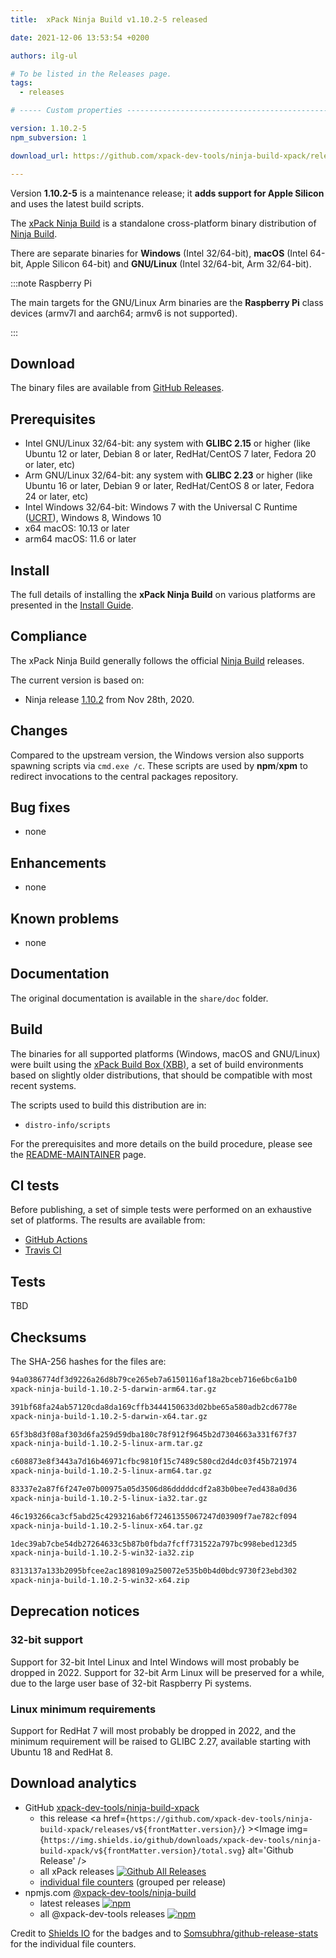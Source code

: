 ```yaml
---
title:  xPack Ninja Build v1.10.2-5 released

date: 2021-12-06 13:53:54 +0200

authors: ilg-ul

# To be listed in the Releases page.
tags:
  - releases

# ----- Custom properties -----------------------------------------------------

version: 1.10.2-5
npm_subversion: 1

download_url: https://github.com/xpack-dev-tools/ninja-build-xpack/releases/tag/v1.10.2-5/

---
```


Version **1.10.2-5** is a maintenance release; it **adds support for Apple Silicon** and uses the latest build scripts.

<!-- truncate -->


The [xPack Ninja Build](https://xpack-dev-tools.github.io/ninja-build-xpack)
is a standalone cross-platform binary distribution of
[Ninja Build](https://ninja-build.org).

There are separate binaries for **Windows** (Intel 32/64-bit),
**macOS** (Intel 64-bit, Apple Silicon 64-bit)
and **GNU/Linux** (Intel 32/64-bit, Arm 32/64-bit).

:::note Raspberry Pi

The main targets for the GNU/Linux Arm
binaries are the **Raspberry Pi** class devices (armv7l and aarch64;
armv6 is not supported).

:::

## Download

The binary files are available from <a href={frontMatter.download_url}>GitHub Releases</a>.

## Prerequisites

- Intel GNU/Linux 32/64-bit: any system with **GLIBC 2.15** or higher
  (like Ubuntu 12 or later, Debian 8 or later, RedHat/CentOS 7 later,
  Fedora 20 or later, etc)
- Arm GNU/Linux 32/64-bit: any system with **GLIBC 2.23** or higher
  (like Ubuntu 16 or later, Debian 9 or later, RedHat/CentOS 8 or later,
  Fedora 24 or later, etc)
- Intel Windows 32/64-bit: Windows 7 with the Universal C Runtime
  ([UCRT](https://support.microsoft.com/en-us/topic/update-for-universal-c-runtime-in-windows-c0514201-7fe6-95a3-b0a5-287930f3560c)),
  Windows 8, Windows 10
- x64 macOS: 10.13 or later
- arm64 macOS: 11.6 or later

## Install

The full details of installing the **xPack Ninja Build** on various platforms
are presented in the [Install Guide](/docs/install/).

## Compliance

The xPack Ninja Build generally follows the official
[Ninja Build](https://ninja-build.org) releases.

The current version is based on:

- Ninja release
[1.10.2](https://github.com/ninja-build/ninja/releases/tag/v1.10.2)
from Nov 28th, 2020.

## Changes

Compared to the upstream version, the Windows version also supports
spawning scripts via `cmd.exe /c`. These scripts are used by **npm**/**xpm**
to redirect invocations to the central packages repository.

## Bug fixes

- none

## Enhancements

- none

## Known problems

- none

## Documentation

The original documentation is available in the `share/doc` folder.

## Build

The binaries for all supported platforms
(Windows, macOS and GNU/Linux) were built using the
[xPack Build Box (XBB)](https://xpack.github.io/xbb/), a set
of build environments based on slightly older distributions, that should be
compatible with most recent systems.

The scripts used to build this distribution are in:

- `distro-info/scripts`

For the prerequisites and more details on the build procedure, please see the
[README-MAINTAINER](https://github.com/xpack-dev-tools/ninja-build-xpack/blob/xpack/README-MAINTAINER.md) page.

## CI tests

Before publishing, a set of simple tests were performed on an exhaustive
set of platforms. The results are available from:

- [GitHub Actions](https://github.com/xpack-dev-tools/ninja-build-xpack/actions/)
- [Travis CI](https://app.travis-ci.com/github/xpack-dev-tools/ninja-build-xpack/builds/)

## Tests

TBD

## Checksums

The SHA-256 hashes for the files are:

```txt
94a0386774df3d9226a26d8b79ce265eb7a6150116af18a2bceb716e6bc6a1b0
xpack-ninja-build-1.10.2-5-darwin-arm64.tar.gz

391bf68fa24ab57120cda8da169cffb3444150633d02bbe65a580adb2cd6778e
xpack-ninja-build-1.10.2-5-darwin-x64.tar.gz

65f3b8d3f08af303d6fa259d59dba180c78f912f9645b2d7304663a331f67f37
xpack-ninja-build-1.10.2-5-linux-arm.tar.gz

c608873e8f3443a7d16b46971cfbc9810f15c7489c580cd2d4dc03f45b721974
xpack-ninja-build-1.10.2-5-linux-arm64.tar.gz

83337e2a87f6f247e07b00975a05d3506d86dddddcdf2a83b0bee7ed438a0d36
xpack-ninja-build-1.10.2-5-linux-ia32.tar.gz

46c193266ca3cf5abd25c4293216ab6f72461355067247d03909f7ae782cf094
xpack-ninja-build-1.10.2-5-linux-x64.tar.gz

1dec39ab7cbe54db27264633c5b87b0fbda7fcff731522a797bc998ebed123d5
xpack-ninja-build-1.10.2-5-win32-ia32.zip

8313137a133b2095bfcee2ac1898109a250072e535b0b4d0bdc9730f23ebd302
xpack-ninja-build-1.10.2-5-win32-x64.zip

```

## Deprecation notices

### 32-bit support

Support for 32-bit Intel Linux and Intel Windows will most probably
be dropped in 2022. Support for 32-bit Arm Linux will be preserved
for a while, due to the large user base of 32-bit Raspberry Pi systems.

### Linux minimum requirements

Support for RedHat 7 will most probably be dropped in 2022, and the
minimum requirement will be raised to GLIBC 2.27, available starting
with Ubuntu 18 and RedHat 8.

## Download analytics

- GitHub [xpack-dev-tools/ninja-build-xpack](https://github.com/xpack-dev-tools/ninja-build-xpack/)
  - this release <a href={`https://github.com/xpack-dev-tools/ninja-build-xpack/releases/v${frontMatter.version}/`} ><Image img={`https://img.shields.io/github/downloads/xpack-dev-tools/ninja-build-xpack/v${frontMatter.version}/total.svg`} alt='Github Release' /></a>
  - all xPack releases [![Github All Releases](https://img.shields.io/github/downloads/xpack-dev-tools/ninja-build-xpack/total.svg)](https://github.com/xpack-dev-tools/ninja-build-xpack/releases/)
  - [individual file counters](https://somsubhra.github.io/github-release-stats/?username=xpack-dev-tools&repository=ninja-build-xpack) (grouped per release)
- npmjs.com [@xpack-dev-tools/ninja-build](https://www.npmjs.com/package/@xpack-dev-tools/ninja-build)
  - latest releases [![npm](https://img.shields.io/npm/dw/@xpack-dev-tools/ninja-build.svg)](https://www.npmjs.com/package/@xpack-dev-tools/ninja-build/)
  - all @xpack-dev-tools releases [![npm](https://img.shields.io/npm/dt/@xpack-dev-tools/ninja-build.svg)](https://www.npmjs.com/package/@xpack-dev-tools/ninja-build/)

Credit to [Shields IO](https://shields.io) for the badges and to
[Somsubhra/github-release-stats](https://github.com/Somsubhra/github-release-stats)
for the individual file counters.

